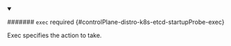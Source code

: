 


<details className="config-field" data-expandable="true" open>
<summary>

####### `exec` <span className="config-field-required" data-required="false">required</span> <span className="config-field-type"></span> <span className="config-field-default"></span> <span className="config-field-enum"></span> {#controlPlane-distro-k8s-etcd-startupProbe-exec}

Exec specifies the action to take.

</summary>

<PartialExecreference />


</details>

